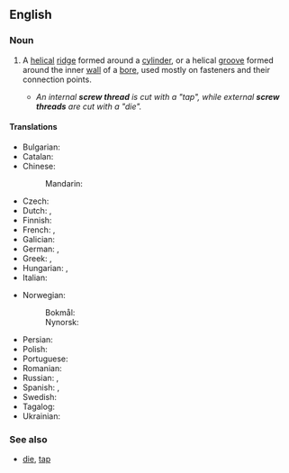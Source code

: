 {{also|screwthread}}

==English==

===Noun===
{{wikipedia}}
{{en-noun}}
# {{lb|en|engineering}} A [[helical]] [[ridge]] formed around a [[cylinder]], or a helical [[groove]] formed around the inner [[wall]] of a [[bore]], used mostly on fasteners and their connection points.
#* ''An internal '''screw thread''' is cut with a "tap", while external '''screw threads''' are cut with a "die".''

====Translations====
{{trans-top|helical ridge or groove}}
* Bulgarian: {{t|bg|резба́|f}}
* Catalan: {{t+|ca|solc|m}}
* Chinese:
*: Mandarin: {{t|zh|螺牙|tr=luóyá}}
* Czech: {{t+|cs|závit|m}}
* Dutch: {{t+|nl|schroefdraad|m}}, {{t+|nl|draad|m}}
* Finnish: {{t+|fi|kierre}}
* French: {{t+|fr|filetage|m}}, {{t+|fr|filet|m}}
* Galician: {{t|gl|rosca|f}}
* German: {{t+|de|Gewinde|n}}, {{t|de|Gewindegang|m}}
* Greek: {{t+|el|σπείρωμα|n}}, {{t+|el|πάσο|n}}
* Hungarian: {{t+|hu|menet}}, {{t+|hu|csavarmenet}}
* Italian: {{t+|it|filetto|m}}
{{trans-mid}}
* Norwegian:
*: Bokmål: {{t|nb|gjenge|m|n}}
*: Nynorsk: {{t|nn|gjenge|n}}
* Persian: {{t+|fa|رزوه|tr=rezve|sc=fa-Arab}}
* Polish: {{t+|pl|gwint|m}}
* Portuguese: {{t+|pt|rosca|f}}
* Romanian: {{t+|ro|filet|n}}
* Russian: {{t+|ru|резьба́|f}}, {{t+|ru|наре́зка|f}}
* Spanish: {{t+|es|rosca|f}}, {{t|es|filete|m}}
* Swedish: {{t+|sv|gänga|c}}
* Tagalog: {{t+|tl|roska}}
* Ukrainian: {{t+|uk|різьба́|f}}
{{trans-bottom}}

===See also===
* [[die]], [[tap]]